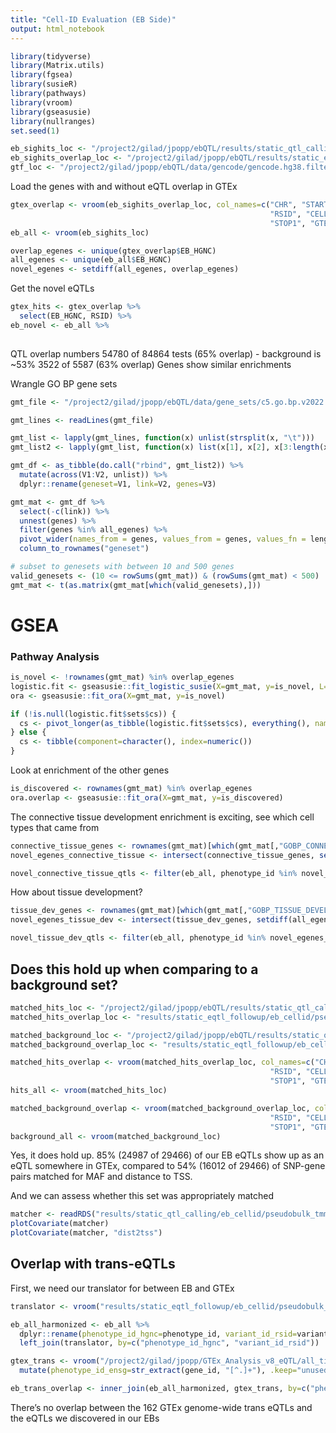 ```yaml
---
title: "Cell-ID Evaluation (EB Side)"
output: html_notebook
---
```


```r
library(tidyverse)
library(Matrix.utils)
library(fgsea)
library(susieR)
library(pathways)
library(vroom)
library(gseasusie)
library(nullranges)
set.seed(1)
```

```r
eb_sighits_loc <- "/project2/gilad/jpopp/ebQTL/results/static_qtl_calling/eb_cellid/pseudobulk_tmm/basic/8pcs/mash-signif_variant_gene_pairs.tsv"
eb_sighits_overlap_loc <- "/project2/gilad/jpopp/ebQTL/results/static_eqtl_followup/eb_cellid/pseudobulk_tmm/basic/8pcs/mash-signif_variant_gene_pairs.full_gtex_overlap.bed"
gtf_loc <- "/project2/gilad/jpopp/ebQTL/data/gencode/gencode.hg38.filtered.gtf"
```

Load the genes with and without eQTL overlap in GTEx
```r
gtex_overlap <- vroom(eb_sighits_overlap_loc, col_names=c("CHR", "START", "STOP", "EB_ENSG", "EB_HGNC", 
                                                          "RSID", "CELLTYPE", "CHR1", "START1", 
                                                          "STOP1", "GTEX_ENSG", "GTEX_REF", "GTEX_ALT"))
eb_all <- vroom(eb_sighits_loc)

overlap_egenes <- unique(gtex_overlap$EB_HGNC)
all_egenes <- unique(eb_all$EB_HGNC)
novel_egenes <- setdiff(all_egenes, overlap_egenes)
```

Get the novel eQTLs
```r
gtex_hits <- gtex_overlap %>%
  select(EB_HGNC, RSID) %>%
eb_novel <- eb_all %>% 
  
```








QTL overlap numbers 
54780 of 84864 tests (65% overlap) - background is ~53%
3522 of 5587 (63% overlap)
Genes show similar enrichments

Wrangle GO BP gene sets
```r
gmt_file <- "/project2/gilad/jpopp/ebQTL/data/gene_sets/c5.go.bp.v2022.1.Hs.symbols.gmt"

gmt_lines <- readLines(gmt_file)

gmt_list <- lapply(gmt_lines, function(x) unlist(strsplit(x, "\t")))
gmt_list2 <- lapply(gmt_list, function(x) list(x[1], x[2], x[3:length(x)]))

gmt_df <- as_tibble(do.call("rbind", gmt_list2)) %>%
  mutate(across(V1:V2, unlist)) %>%
  dplyr::rename(geneset=V1, link=V2, genes=V3)

gmt_mat <- gmt_df %>%
  select(-c(link)) %>%
  unnest(genes) %>%
  filter(genes %in% all_egenes) %>%
  pivot_wider(names_from = genes, values_from = genes, values_fn = length, values_fill = 0) %>%
  column_to_rownames("geneset")

# subset to genesets with between 10 and 500 genes
valid_genesets <- (10 <= rowSums(gmt_mat)) & (rowSums(gmt_mat) < 500)
gmt_mat <- t(as.matrix(gmt_mat[which(valid_genesets),]))
```

# GSEA
### Pathway Analysis
```r
is_novel <- !rownames(gmt_mat) %in% overlap_egenes
logistic.fit <- gseasusie::fit_logistic_susie(X=gmt_mat, y=is_novel, L=5)
ora <- gseasusie::fit_ora(X=gmt_mat, y=is_novel)

if (!is.null(logistic.fit$sets$cs)) {
  cs <- pivot_longer(as_tibble(logistic.fit$sets$cs), everything(), names_to="component", values_to="index")
} else {
  cs <- tibble(component=character(), index=numeric())
}
```
Look at enrichment of the other genes
```r
is_discovered <- rownames(gmt_mat) %in% overlap_egenes
ora.overlap <- gseasusie::fit_ora(X=gmt_mat, y=is_discovered)
```

The connective tissue development enrichment is exciting, see which cell types that came from
```r
connective_tissue_genes <- rownames(gmt_mat)[which(gmt_mat[,"GOBP_CONNECTIVE_TISSUE_DEVELOPMENT"]==1)]
novel_egenes_connective_tissue <- intersect(connective_tissue_genes, setdiff(all_egenes, overlap_egenes))

novel_connective_tissue_qtls <- filter(eb_all, phenotype_id %in% novel_egenes_connective_tissue)
```

How about tissue development?
```r
tissue_dev_genes <- rownames(gmt_mat)[which(gmt_mat[,"GOBP_TISSUE_DEVELOPMENT"]==1)]
novel_egenes_tissue_dev <- intersect(tissue_dev_genes, setdiff(all_egenes, overlap_egenes))

novel_tissue_dev_qtls <- filter(eb_all, phenotype_id %in% novel_egenes_tissue_dev)
```

## Does this hold up when comparing to a background set?
```r
matched_hits_loc <- "/project2/gilad/jpopp/ebQTL/results/static_qtl_calling/eb_cellid/pseudobulk_tmm/basic/8pcs/signif-matched_variant_gene_pairs.bed"
matched_hits_overlap_loc <- "results/static_eqtl_followup/eb_cellid/pseudobulk_tmm/basic/8pcs/signif-matched_variant_gene_pairs.full_gtex_overlap.bed"

matched_background_loc <- "/project2/gilad/jpopp/ebQTL/results/static_qtl_calling/eb_cellid/pseudobulk_tmm/basic/8pcs/background-matched_variant_gene_pairs.bed"
matched_background_overlap_loc <- "results/static_eqtl_followup/eb_cellid/pseudobulk_tmm/basic/8pcs/background-matched_variant_gene_pairs.full_gtex_overlap.bed"

matched_hits_overlap <- vroom(matched_hits_overlap_loc, col_names=c("CHR", "START", "STOP", "EB_ENSG", "EB_HGNC", 
                                                          "RSID", "CELLTYPE", "CHR1", "START1", 
                                                          "STOP1", "GTEX_ENSG", "GTEX_REF", "GTEX_ALT"))
hits_all <- vroom(matched_hits_loc)

matched_background_overlap <- vroom(matched_background_overlap_loc, col_names=c("CHR", "START", "STOP", "EB_ENSG", "EB_HGNC", 
                                                          "RSID", "CELLTYPE", "CHR1", "START1", 
                                                          "STOP1", "GTEX_ENSG", "GTEX_REF", "GTEX_ALT"))
background_all <- vroom(matched_background_loc)
```

Yes, it does hold up. 85% (24987 of 29466) of our EB eQTLs show up as an eQTL somewhere in GTEx, 
compared to 54% (16012 of 29466) of SNP-gene pairs matched for MAF and distance to TSS.

And we can assess whether this set was appropriately matched
```r
matcher <- readRDS("results/static_qtl_calling/eb_cellid/pseudobulk_tmm/basic/8pcs/signif-hits-matcher.rds")
plotCovariate(matcher)
plotCovariate(matcher, "dist2tss")
```

## Overlap with trans-eQTLs
First, we need our translator for between EB and GTEx
```r
translator <- vroom("results/static_eqtl_followup/eb_cellid/pseudobulk_tmm/basic/8pcs/eb_gtex_harmonized_tests.txt")

eb_all_harmonized <- eb_all %>%
  dplyr::rename(phenotype_id_hgnc=phenotype_id, variant_id_rsid=variant_id) %>%
  left_join(translator, by=c("phenotype_id_hgnc", "variant_id_rsid"))
```

```r
gtex_trans <- vroom("/project2/gilad/jpopp/GTEx_Analysis_v8_eQTL/all_tissues.v8.trans_eQTL_associations.txt") %>%
  mutate(phenotype_id_ensg=str_extract(gene_id, "[^.]+"), .keep="unused") 

eb_trans_overlap <- inner_join(eb_all_harmonized, gtex_trans, by=c("phenotype_id_ensg", "variant_id")) # no overlap
```
There's no overlap between the 162 GTEx genome-wide trans eQTLs and the eQTLs we discovered in our EBs

